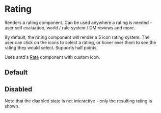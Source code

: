 
<Meta of={stories} />

# Rating

Renders a rating component. Can be used anywhere a rating is needed - user self evaluation, world / rule system / DM reviews and more.

By default, the rating component will render a 5 icon rating system. The user can click on the icons to select a rating, or hover over them to see the rating they would select. Supports half points.

Uses antd's [Rate](https://ant.design/components/rate/) component with custom icon.

## Default

<Canvas>
  <Story of={stories.storyDefault} />
</Canvas>

## Disabled

Note that the disabled state is not interactive - only the resulting rating is shown.

<Canvas>
  <Story of={stories.storyDisabled} />
</Canvas>
